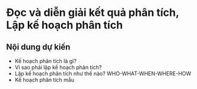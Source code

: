 # Đọc và diễn giải kết quả phân tích, Lập kế hoạch phân tích

## Nội dung dự kiến

* Kế hoạch phân tích là gì?
* Vì sao phải lập kế hoạch phân tích?
* Lập kế hoạch phân tích như thế nào? WHO-WHAT-WHEN-WHERE-HOW
* Kế hoạch phân tích mẫu
